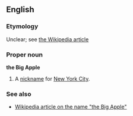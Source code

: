 ==English==
===Etymology===
Unclear; see [[w:Big Apple|the Wikipedia article]]

===Proper noun===
'''the Big Apple'''

#A [[nickname]] for [[New York City]].

===See also===
*[[w:Big Apple|Wikipedia article on the name "the Big Apple"]]